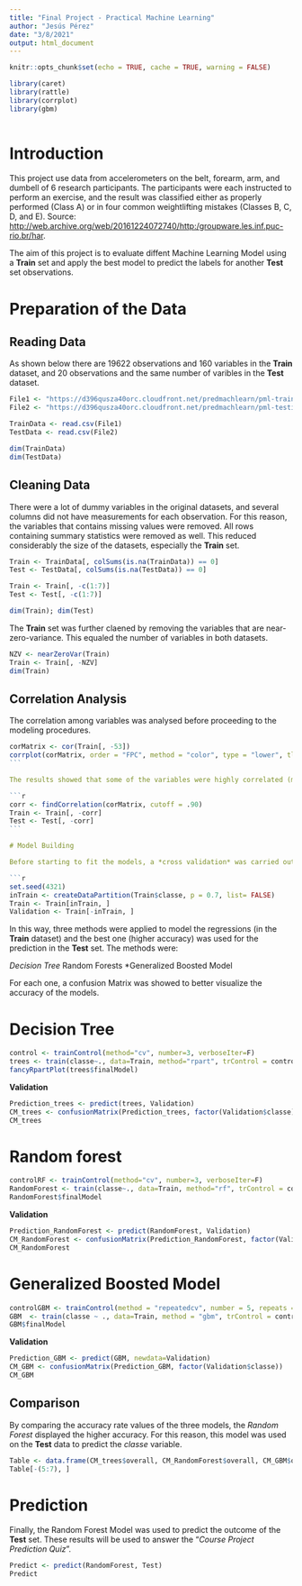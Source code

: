 ```yaml
---
title: "Final Project - Practical Machine Learning"
author: "Jesús Pérez"
date: "3/8/2021"
output: html_document
---
```


```r
knitr::opts_chunk$set(echo = TRUE, cache = TRUE, warning = FALSE)

library(caret)
library(rattle)
library(corrplot)
library(gbm)
 
```

# Introduction

This project use data from accelerometers on the belt, forearm, arm, and dumbell of 6 research participants. The participants were each instructed to perform an exercise, and the result was classified either as properly performed (Class A) or in four common weightlifting mistakes (Classes B, C, D, and E). Source: <http://web.archive.org/web/20161224072740/http:/groupware.les.inf.puc-rio.br/har>. 

The aim of this project is to evaluate diffent Machine Learning Model using a **Train** set and apply the best model to predict the labels for another **Test** set observations.

# Preparation of the Data

## Reading Data

As shown below there are 19622 observations and 160 variables in the **Train** dataset, and 20 observations and the same number of varibles in the **Test** dataset.

```r
File1 <- "https://d396qusza40orc.cloudfront.net/predmachlearn/pml-training.csv"
File2 <- "https://d396qusza40orc.cloudfront.net/predmachlearn/pml-testing.csv"

TrainData <- read.csv(File1)
TestData <- read.csv(File2)

dim(TrainData)
dim(TestData)
```

## Cleaning Data

There were a lot of dummy variables in the original datasets, and several columns did not have measurements for each observation. For this reason, the variables that contains missing values were removed. All rows containing summary statistics were removed as well. This reduced considerably the size of the datasets, especially the **Train** set.

```r

Train <- TrainData[, colSums(is.na(TrainData)) == 0]
Test <- TestData[, colSums(is.na(TestData)) == 0]

Train <- Train[, -c(1:7)]
Test <- Test[, -c(1:7)]

dim(Train); dim(Test)
```

The **Train** set was further claened by removing the variables that are near-zero-variance. This equaled the number of variables in both datasets.

```r
NZV <- nearZeroVar(Train)
Train <- Train[, -NZV]
dim(Train)
```

## Correlation Analysis

The correlation among variables was analysed before proceeding to the modeling procedures.

````r
corMatrix <- cor(Train[, -53])
corrplot(corMatrix, order = "FPC", method = "color", type = "lower", tl.cex = 0.8, tl.col = rgb(0, 0, 0))
```

The results showed that some of the variables were highly correlated (more than 0.9). Those variables were also removed.

```r
corr <- findCorrelation(corMatrix, cutoff = .90)
Train <- Train[, -corr]
Test <- Test[, -corr]
```

# Model Building

Before starting to fit the models, a *cross validation* was carried out to the the **Train** model. That dataset was splited in two, a new **Train** dataset which contained the 70% of the data and a **Validation** dataset with the remaining 30%.

```r
set.seed(4321)
inTrain <- createDataPartition(Train$classe, p = 0.7, list= FALSE)
Train <- Train[inTrain, ]
Validation <- Train[-inTrain, ]
````

In this way, three methods were applied to model the regressions (in the **Train** dataset) and the best one (higher accuracy) was used for the prediction in the **Test** set. The methods were: 

*Decision Tree
*Random Forests
*Generalized Boosted Model

For each one, a confusion Matrix was showed to better visualize the accuracy of the models.

# Decision Tree

```r
control <- trainControl(method="cv", number=3, verboseIter=F)
trees <- train(classe~., data=Train, method="rpart", trControl = control, tuneLength = 5)
fancyRpartPlot(trees$finalModel)
```

**Validation**

```r
Prediction_trees <- predict(trees, Validation)
CM_trees <- confusionMatrix(Prediction_trees, factor(Validation$classe))
CM_trees
```

# Random forest

```r
controlRF <- trainControl(method="cv", number=3, verboseIter=F)
RandomForest <- train(classe~., data=Train, method="rf", trControl = controlRF)
RandomForest$finalModel
```

**Validation**

```r
Prediction_RandomForest <- predict(RandomForest, Validation)
CM_RandomForest <- confusionMatrix(Prediction_RandomForest, factor(Validation$classe))
CM_RandomForest
```

# Generalized Boosted Model

```r
controlGBM <- trainControl(method = "repeatedcv", number = 5, repeats = 1)
GBM  <- train(classe ~ ., data=Train, method = "gbm", trControl = controlGBM, verbose = FALSE)
GBM$finalModel
```

**Validation**

```r
Prediction_GBM <- predict(GBM, newdata=Validation)
CM_GBM <- confusionMatrix(Prediction_GBM, factor(Validation$classe))
CM_GBM
```

## Comparison

By comparing the accuracy rate values of the three models, the *Random Forest* displayed the higher accuracy. For this reason, this model was used on the **Test** data to predict the *classe* variable.

```r
Table <- data.frame(CM_trees$overall, CM_RandomForest$overall, CM_GBM$overall)
Table[-(5:7), ]
```

# Prediction 

Finally, the Random Forest Model was used to predict the outcome of the **Test** set. These results will be used to answer the “*Course Project Prediction Quiz*”.

```r
Predict <- predict(RandomForest, Test)
Predict
```
